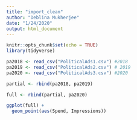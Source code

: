 ---
title: "import_clean"
author: "Deblina Mukherjee"
date: "1/24/2020"
output: html_document
---

```{r setup, include=FALSE}
knitr::opts_chunk$set(echo = TRUE)
library(tidyverse)
```


```{r}
pa2018 <- read_csv("PoliticalAds1.csv") #2018 
pa2019 <- read_csv("PoliticalAds2.csv") # 2019 
pa2020 <- read_csv("PoliticalAds3.csv") #2020

```


```{r}
partial <- rbind(pa2018, pa2019)

full <- rbind(partial, pa2020)
```


```{r}
ggplot(full) + 
  geom_point(aes(Spend, Impressions))

```

